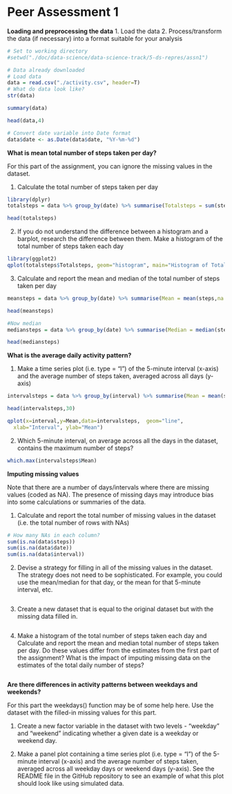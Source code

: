 Peer Assessment 1
=============================

**Loading and preprocessing the data**
1. Load the data
2. Process/transform the data (if necessary) into a format suitable for your analysis

```r
# Set to working directory
#setwd("./doc/data-science/data-science-track/5-ds-repres/assn1")

# Data already downloaded
# Load data
data = read.csv("./activity.csv", header=T)
# What do data look like?
str(data)

summary(data)

head(data,4)

# Convert date variable into Date format
data$date <- as.Date(data$date, "%Y-%m-%d")
```


**What is mean total number of steps taken per day?**

For this part of the assignment, you can ignore the missing values in the dataset.

1. Calculate the total number of steps taken per day
```r
library(dplyr)
totalsteps = data %>% group_by(date) %>% summarise(Totalsteps = sum(steps,na.rm=TRUE))

head(totalsteps)
```
2. If you do not understand the difference between a histogram and a barplot, research the difference between them. Make a histogram of the total number of steps taken each day
```r
library(ggplot2)
qplot(totalsteps$Totalsteps, geom="histogram", main="Histogram of Total Number of Steps Taken per Day", xlab="Date", ylab="Count")
```

3. Calculate and report the mean and median of the total number of steps taken per day

```r
meansteps = data %>% group_by(date) %>% summarise(Mean = mean(steps,na.rm=TRUE))

head(meansteps)

#Now median
mediansteps = data %>% group_by(date) %>% summarise(Median = median(steps,na.rm=TRUE))

head(mediansteps)
```


**What is the average daily activity pattern?**

1. Make a time series plot (i.e. type = "l") of the 5-minute interval (x-axis) and the average number of steps taken, averaged across all days (y-axis)
```r
intervalsteps = data %>% group_by(interval) %>% summarise(Mean = mean(steps,na.rm=TRUE))

head(intervalsteps,30)

qplot(x=interval,y=Mean,data=intervalsteps,  geom="line",
  xlab="Interval", ylab="Mean")
```
2. Which 5-minute interval, on average across all the days in the dataset, contains the maximum number of steps?
```r
which.max(intervalsteps$Mean)
```

**Imputing missing values**

Note that there are a number of days/intervals where there are missing values (coded as NA). The presence of missing days may introduce bias into some calculations or summaries of the data.

1. Calculate and report the total number of missing values in the dataset (i.e. the total number of rows with NAs)
```r
# How many NAs in each column?
sum(is.na(data$steps))
sum(is.na(data$date))
sum(is.na(data$interval))
```
2. Devise a strategy for filling in all of the missing values in the dataset. The strategy does not need to be sophisticated. For example, you could use the mean/median for that day, or the mean for that 5-minute interval, etc.
```r

```

3. Create a new dataset that is equal to the original dataset but with the missing data filled in.
```r

```

4. Make a histogram of the total number of steps taken each day and Calculate and report the mean and median total number of steps taken per day. Do these values differ from the estimates from the first part of the assignment? What is the impact of imputing missing data on the estimates of the total daily number of steps?
```r

```


**Are there differences in activity patterns between weekdays and weekends?**

For this part the weekdays() function may be of some help here. Use the dataset with the filled-in missing values for this part.

1. Create a new factor variable in the dataset with two levels - "weekday" and "weekend" indicating whether a given date is a weekday or weekend day.

2. Make a panel plot containing a time series plot (i.e. type = "l") of the 5-minute interval (x-axis) and the average number of steps taken, averaged across all weekday days or weekend days (y-axis). See the README file in the GitHub repository to see an example of what this plot should look like using simulated data.